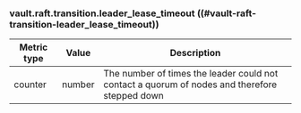 ### vault.raft.transition.leader_lease_timeout ((#vault-raft-transition-leader_lease_timeout))

Metric type | Value   | Description
----------- | ------- | -----------
counter     | number  | The number of times the leader could not contact a quorum of nodes and therefore stepped down
